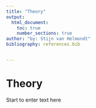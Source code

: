 ```yaml
---
title: "Theory"
output:
  html_document:
    toc: true
    number_sections: true
author: "by: Stijn van Helmondt"
bibliography: references.bib


---
```


# Theory

Start to enter text here
